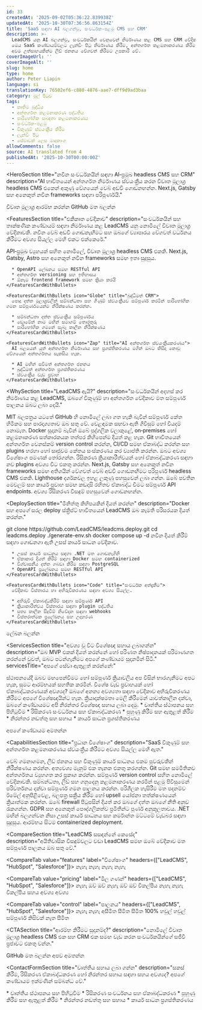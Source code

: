 ```yaml
---
id: 33
createdAt: '2025-09-02T05:36:22.839938Z'
updatedAt: '2025-10-30T07:36:56.863154Z'
title: 'SaaS සඳහා AI බලගන්වූ, සංවර්ධක-පළමු CMS සහ CRM'
description: >-
  LeadCMS යනු AI බලගන්වූ, සංවර්ධකයින් වෙනුවෙන් නිර්මාණය කළ CMS සහ CRM වේදිකාවක්.
  මෙය SaaS කණ්ඩායම්වලට ලැන්ඩිං පිටු නිර්මාණය කිරීම, අන්තර්ගත කළමනාකරණය කිරීම සහ
  අවම උත්සාහයකින්ම ලීඩ් ජනනය වේගවත් කිරීමට උපකාරී වේ.
coverImageUrl: ''
coverImageAlt: ''
slug: home
type: home
author: Peter Liapin
language: si
translationKey: 76502ef6-c880-4876-aae7-dff9d9ad3baa
category: මුල් පිටුව
tags:
  - කෘතිම බුද්ධිය
  - අන්තර්ගත කළමනාකරණ පද්ධතිය
  - පාරිභෝගික සබඳතා කළමනාකරණය
  - සංවර්ධක-පළමු
  - විකුණුම් ස්වයංක්‍රීය කිරීම
  - ලැන්ඩිං පිටු
  - සේවාවක් ලෙස මෘදුකාංග
allowComments: false
source: AI translated from 4
publishedAt: '2025-10-30T00:00:00Z'
---
```


<HeroSection
  title="නවීන සංවර්ධකයින් සඳහා AI‑ප්‍රමුඛ headless CMS සහ CRM"
  description="AI භාවිතයෙන් අන්තර්ගත නිර්මාණය ස්වයංක්‍රීය කරන විවෘත මූලාශ්‍ර headless CMS එකෙන් අකුණු වේගයෙන් වෙබ් අඩවි ගොඩනඟන්න. Next.js, Gatsby සහ අනෙකුත් නවීන frameworks සඳහා පරිපූර්ණයි."
>
  <HeroBadge>විවෘත මූලාශ්‍ර</HeroBadge>
  <HeroButtons>
    <HeroButton href="#contact">ආරම්භ කරන්න</HeroButton>
    <HeroButton href="https://github.com/LeadCMS" variant="outline" icon="GitBranch" external>
      GitHub මත බලන්න
    </HeroButton>
  </HeroButtons>
  <HeroPreview image="/media/home/leadcms-preview.png" label="LeadCMS.AI Admin" />
</HeroSection>

<FeaturesSection
  title="එකීකෘත වේදිකාව"
  description="සංවර්ධකයින් සහ තාක්ෂණික කණ්ඩායම් සඳහා නිර්මාණය කළ LeadCMS යනු නොමිලේ විවෘත මූලාශ්‍ර වේදිකාවකි. නවීන වෙබ් අඩවි ගොඩනැඟීමට සහ ඔබගේ ව්‍යාපාරය වේගවත් වර්ධනය කිරීමට අවශ්‍ය සියල්ල මෙහි එකට එක්කෙරේ."
>
  <FeaturesSectionCards>
    <FeaturesCardWithBullets icon="Database" title="Headless CMS">
      API‑ප්‍රමුඛ ව්‍යුහයක් සහිත නොමිලේ, විවෘත මූලාශ්‍ර headless CMS එකකි. Next.js, Gatsby, Astro සහ අනෙකුත් නවීන frameworks සමඟ ඉතා සුදුසුය.

      * OpenAPI ලේඛනය සමඟ RESTful API
      * අන්තර්ගත versioning සහ ඉතිහාසය
      * ඕනෑම frontend framework සමඟ ක්‍රියා කරයි
    </FeaturesCardWithBullets>

    <FeaturesCardWithBullets icon="Globe" title="බුද්ධිමත් CRM">
      පොදු දත්ත මූලාශ්‍රවලින් සම්බන්ධතා සහ ගිණුම් ස්වයංක්‍රීයව සම්පූර්ණ කරමින් පාරිභෝගික ගමන සම්පූර්ණයෙන්ම නිරීක්ෂණය කරන්න.

      * සම්බන්ධතා දත්ත ස්වයංක්‍රීය සම්පූර්ණය
      * ඩොමේන් නාම මඟින් සමාගම් තොරතුරු
      * පාරිභෝගික ගමනේ සැබෑ කාලීන නිරීක්ෂණය
    </FeaturesCardWithBullets>

    <FeaturesCardWithBullets icon="Zap" title="AI අන්තර්ගත ස්වයංක්‍රීයකරණය">
      AI බලයෙන් යුත් අන්තර්ගත නිර්මාණය සහ ප්‍රශස්තිකරණය මගින් ඔබට කිසිදා නොවූ වේගයෙන් අන්තර්ගතය සැකසිය හැක.

      * AI මඟින් සවිමත් අන්තර්ගත ජනනය
      * බුද්ධිමත් අන්තර්ගත ප්‍රශස්තිකරණය
      * ස්වයංක්‍රීය වැඩ ප්‍රවාහ
    </FeaturesCardWithBullets>
  </FeaturesSectionCards>
</FeaturesSection>

<WhySection
  title="LeadCMS ඇයි?"
  description="සංවර්ධකයින් අදහස් කර නිර්මාණය කළ LeadCMS, ඔබගේ විකුණුම් හා අන්තර්ගත වේදිකාව මත සම්පූර්ණ පාලනය ඔබට ලබා දෙයි."
>
  <WhyReasonCard icon="Code" title="100% විවෘත මූලාශ්‍ර">
    MIT බලපත්‍රය යටතේ GitHub හි නොමිලේ ලබා ගත හැකි බැවින් සම්පූර්ණ කේත හිමිකම සහ පාරදෘශ්‍යතාව ඔබ සතු වේ. වෙළඳාමක සඟවා ඇති ගිවිසුම් හෝ වියදම් නොමැත.
  </WhyReasonCard>

  <WhyReasonCard icon="Server" title="ස්වයං‑භාරගත හෝ වලාකුළු">
    Docker සූදානම් බැවින් ඔබේ පුද්ගලික වලාකුළේ, on‑premises හෝ කළමනාකරණ සත්කාරකයක තත්පර කිහිපෙන්ම දියත් කළ හැක.
  </WhyReasonCard>

  <WhyReasonCard icon="GitBranch" title="සංවර්ධක‑ප්‍රථම කාර්ය ප්‍රවාහය">
    Git භාවිතයෙන් අන්තර්ගත වෙනස්කම් version control කරන්න, CI/CD සමඟ ඒකාබද්ධ කරන්න සහ plugins හරහා හෝ සෘජුවම කේතය සංස්කරණය කර ව්‍යාප්ති කරන්න.
  </WhyReasonCard>

  <WhyReasonCard icon="Package" title="මොඩියුලර් ව්‍යුහය">
    ඔබට අවශ්‍ය විශේෂාංග පමණක් තෝරගන්න. රිසිකරණ ක්‍රියාකාරීත්වයන් හෝ ඒකාබද්ධකරණ සඳහා නව plugins අවශ්‍ය විට එකතු කරන්න.
  </WhyReasonCard>

  <WhyReasonCard icon="Zap" title="අකුණු වේගයෙන් වෙබ් අඩවි">
    Next.js, Gatsby සහ අනෙකුත් නවීන frameworks සමඟ අතිශයින් වේගවත් වෙබ් අඩවි ගොඩනඟීමට පරිපූර්ණ headless CMS එකකි. Lighthouse දර්ශකවල ඉහළ ලකුණු පහසුවෙන් ලබා ගන්න.
  </WhyReasonCard>

  <WhyReasonCard icon="Globe" title="API‑ප්‍රථම නිර්මාණය">
    ඔබේ පවතින මෙවලම් සහ කාර්ය ප්‍රවාහ සමඟ කඩදාසි රහිතව ඒකාබද්ධ වීමට සම්පූර්ණ API endpoints. අවශ්‍ය රිසිකරණ විසඳුම් පහසුවෙන් ගොඩනඟන්න.
  </WhyReasonCard>
</WhySection>

<DeploySection
  title="මිනිත්තු කිහිපයකින් දියත් කරන්න"
  description="Docker සහ අපගේ සරල deploy ස්ක්‍රිප්ට් භාවිතයෙන් LeadCMS ඔබ කැමති පරිසරයක දියත් කරන්න."
>
  <DeployCommands>
git clone https://github.com/LeadCMS/leadcms.deploy.git
cd leadcms.deploy
./generate-env.sh
docker compose up -d
  </DeployCommands>

  <DeployCards>
    <FeaturesCardWithBullets icon="Server" title="තාක්ෂණික විශේෂාංග">
      නවීන දියත් කිරීම් සඳහා ගොඩනගා ඇති උසස් කාර්ය සාධන වේදිකාව.

      * උසස් කාර්ය සාධනය සඳහා .NET මත ගොඩනැගිනි
      * ඒකාකාර දියත් කිරීම් සඳහා Docker සමඟ containerized
      * විශ්වාසනීය දත්ත ගබඩා කිරීම සඳහා PostgreSQL
      * OpenAPI ප්‍රලේඛනය සමඟ RESTful API
    </FeaturesCardWithBullets>

    <FeaturesCardWithBullets icon="Code" title="සංවර්ධක අත්දැකීම">
      වේදිකාව විස්තාරය හා අභිරුචිකරණය සඳහා අවශ්‍ය සියල්ල.

      * අභිරුචි ඒකාබද්ධකිරීම් සඳහා සම්පූර්ණ API
      * ක්‍රියාකාරීත්වය විස්තාරය සඳහා plugin පද්ධතිය
      * සත්‍ය කාලීන සිදුවීම් නිවේදන සඳහා webhooks
      * විස්තරාත්මක ප්‍රලේඛනය සහ උදාහරණ
    </FeaturesCardWithBullets>
  </DeployCards>

  <DeployButton href="/docs">ලේඛන බලන්න</DeployButton>
</DeploySection>

<ServicesSection
  title="අවශ්‍ය වූ විට විශේෂඥ සහාය ලබාගන්න"
  description="ඔබ MVP එකක් දියත් කරන්නේ හෝ පරිණත නිෂ්පාදනයක් පරිමාණගත කරන්නේ වුවත්, ඔබට පටන්ගැනීමට අපගේ කණ්ඩායම සූදානමින් සිටී."
  servicesTitle="අපගේ සේවා ඇතුළත් කරන්නේ:"
>
  <ServiceCard icon="Settings" title="වෘත්තීය පිහිටුවීම">
    ස්ථාපනයේදී ඔබව මඟපෙන්වීමට හෝ සම්පූර්ණ ක්‍රියාවලිය අප විසින් භාරගැනීමට අපට හැක, සුමට ආරම්භයක් සහතික කරමින්.
  </ServiceCard>

  <ServiceCard icon="Code" title="රිසිකරණ සංවර්ධනය">
    විශේෂ වැඩ ප්‍රවාහයක් හෝ ඒකාබද්ධකරණයක් අවශ්‍යද? ඔබගේ අනන්‍ය අවශ්‍යතා සඳහා වේදිකාව අභිරුචිකරණය කිරීමට අපගේ විශේෂඥයින්ට හැක.
  </ServiceCard>

  <ServiceCard icon="ShieldCheck" title="නිරන්තර සහාය">
    ක්‍රියාදාක්ෂමතා මෙලි කිරීමෙන් යාවත්කාලීන දක්වා, ඔබගේ කණ්ඩායමට අපි නිරන්තර විශේෂඥ සහාය ලබා දෙමු.
  </ServiceCard>

  <ServiceList>
    * වෘත්තීය ස්ථාපනය සහ පිහිටුවීම
    * රිසිකරණ සංවර්ධනය සහ ඒකාබද්ධකරණ
    * පුහුණු කිරීම සහ ඇතුළත් කිරීම
    * නිරන්තර නඩත්තු සහ සහාය
    * කාර්ය සාධන ප්‍රශස්තිකරණය
  </ServiceList>

  <ServiceButton href="#contact-form">අපගේ කණ්ඩායම අමතන්න</ServiceButton>
</ServicesSection>

<CapabilitiesSection
  title="ප්‍රධාන විශේෂාංග"
  description="SaaS විකුණුම් සහ අන්තර්ගත කළමනාකරණය ස්වයංක්‍රීය කිරීමට අවශ්‍ය සියල්ල මෙහි ඇත."
>
  <CapabilityCard icon="Zap" title="එකීකෘත ඩෑෂ්බෝඩ්">
    වෙබ් ගමනාගමන, ලීඩ් ජනනය සහ විකුණුම් කාර්ය සාධනය එකම පුවරුවකින් නිරීක්ෂණය කරන්න. අත්‍යවශ්‍ය මැනුම් එක තැනක එකතු කරගන්න.
  </CapabilityCard>

  <CapabilityCard icon="Database" title="විවෘත මූලාශ්‍ර headless CMS">
    Git සමඟ සමමිතිකව අන්තර්ගතය ව්‍යුහගත කර ප්‍රකාශ කරන්න. සම්පූර්ණ version control සහිත නොමිලේ වේදිකාවකි.
  </CapabilityCard>

  <CapabilityCard icon="Globe" title="එකාබද්ධ CRM පද්ධතිය">
    සම්බන්ධතා, ලීඩ් සහ ගනුදෙනු කළමනාකරණය කරමින් පළමු පිවිසුමෙන් පරිවර්තනය දක්වා සම්පූර්ණ ගමන පාලනය කරන්න.
  </CapabilityCard>

  <CapabilityCard icon="Settings" title="විකුණුම් ස්වයංක්‍රීයකරණය">
    පරිශීලක හැසිරීම මත පදනම්ව ඊමේල් අනුපිළිවෙළ, බලපත්‍ර සක්‍රීය කිරීම හෝ upsell යෝජනා තත්ක්ෂණයෙන් ක්‍රියාත්මක කරන්න.
  </CapabilityCard>

  <CapabilityCard icon="ShieldCheck" title="ආරක්ෂිත සහ අනුකූල">
    ඔබේ firewall පිටුපසින් දියත් කර ඔබගේ දත්ත ඔබගේ නීති අනුව රැකගන්න. GDPR සහ අනෙකුත් පෞද්ගලිකත්ව ප්‍රමිතීන්ට පූර්ණ අනුකූලතාවය.
  </CapabilityCard>

  <CapabilityCard icon="Server" title="වේගවත්. ඉවහල්. පරිමාණගත.">
    .NET මඟින් බලගන්වන නිසා උසස් කාර්ය සාධනය සහ කර්මාන්ත මට්ටමේ වැඩබර සඳහා සුදුසුය. ආරම්භය සිටම containerized deployment.
  </CapabilityCard>
</CapabilitiesSection>

<CompareSection
  title="LeadCMS සසඳන්නේ කෙසේද"
  description="අයිතිවාසික විසඳුම්වලට වඩා LeadCMS සමඟ ඔබේ වේදිකාව මත සම්පූර්ණ පාලනය ඔබ සතු වේ."
>
  <CompareTab value="features" label="විශේෂාංග" headers={["LeadCMS", "HubSpot", "Salesforce"]}>
    <CompareRow label="CMS">
      <CompareCell icon="check" />
      <CompareCell icon="check" />
      <CompareCell icon="check" />
    </CompareRow>
    <CompareRow label="CRM">
      <CompareCell icon="check" />
      <CompareCell icon="check" />
      <CompareCell icon="check" />
    </CompareRow>
    <CompareRow label="ස්වයං-භාරගත">
      <CompareCell icon="check" />
      <CompareCell>නැහැ</CompareCell>
      <CompareCell>නැහැ</CompareCell>
    </CompareRow>
    <CompareRow label="විවෘත මූලාශ්‍ර">
      <CompareCell icon="check" />
      <CompareCell>නැහැ</CompareCell>
      <CompareCell>නැහැ</CompareCell>
    </CompareRow>
  </CompareTab>

  <CompareTab value="pricing" label="මිල ගණන්" headers={["LeadCMS", "HubSpot", "Salesforce"]}>
    <CompareRow label="ප්‍රති පරිශීලක ගාස්තු">
      <CompareCell>නැහැ</CompareCell>
      <CompareCell>ඔව්</CompareCell>
      <CompareCell>ඔව්</CompareCell>
    </CompareRow>
    <CompareRow label="විශේෂාංග අවහිර කිරීම්">
      <CompareCell>නැහැ</CompareCell>
      <CompareCell>ඔව්</CompareCell>
      <CompareCell>ඔව්</CompareCell>
    </CompareRow>
    <CompareRow label="එක්වර වියදම">
      <CompareCell>විකල්පීය</CompareCell>
      <CompareCell>නැහැ</CompareCell>
      <CompareCell>නැහැ</CompareCell>
    </CompareRow>
    <CompareRow label="දායකත්වය">
      <CompareCell>විකල්පීය සහය</CompareCell>
      <CompareCell>අවශ්‍ය</CompareCell>
      <CompareCell>අවශ්‍ය</CompareCell>
    </CompareRow>
  </CompareTab>

  <CompareTab value="control" label="පාලනය" headers={["LeadCMS", "HubSpot", "Salesforce"]}>
    <CompareRow label="මූලාශ්‍ර කේත ප්‍රවේශය">
      <CompareCell icon="check" />
      <CompareCell>නැහැ</CompareCell>
      <CompareCell>නැහැ</CompareCell>
    </CompareRow>
    <CompareRow label="රිසිකරණ විස්තාර">
      <CompareCell>අසීමිත</CompareCell>
      <CompareCell>සීමිත</CompareCell>
      <CompareCell>සීමිත</CompareCell>
    </CompareRow>
    <CompareRow label="දත්ත හිමිකම්">
      <CompareCell>100%</CompareCell>
      <CompareCell>හවුල්</CompareCell>
      <CompareCell>හවුල්</CompareCell>
    </CompareRow>
    <CompareRow label="දියත් කිරීමේ පාලනය">
      <CompareCell>සම්පූර්ණ</CompareCell>
      <CompareCell>කිසිවක් නැත</CompareCell>
      <CompareCell>සීමිත</CompareCell>
    </CompareRow>
  </CompareTab>
</CompareSection>

<CTASection
  title="ආරම්භ කිරීමට සූදානම්ද?"
  description="නොමිලේ විවෘත මූලාශ්‍ර headless CMS එක සහ CRM එක සමඟ වැඩ කරන සංවර්ධකයින්ගේ සජීවී ප්‍රජාවට එකතු වන්න."
>
  <CTAButton href="https://github.com/LeadCMS" icon="GitBranch">GitHub මත බලන්න</CTAButton>
  <CTAButton href="#contact-form">අපව අමතන්න</CTAButton>
</CTASection>

<ContactFormSection
  title="වෘත්තීය සහාය ලබා ගන්න"
  description="සකස් කිරීම, රිසිකරණ ඒකාබද්ධකරණ හෝ නිරන්තර සහාය සඳහා සහය අවශ්‍යද? අපගේ කණ්ඩායම ඉක්මණින් සම්බන්ධ වේ."
>
  <ContactFormServiceList title="අපගේ සේවා ඇතුළත් කරන්නේ:">
    * වෘත්තීය ස්ථාපනය සහ පිහිටුවීම
    * රිසිකරණ සංවර්ධනය සහ ඒකාබද්ධකරණ
    * පුහුණු කිරීම සහ ඇතුළත් කිරීම
    * නිරන්තර නඩත්තු සහ සහාය
    * කාර්ය සාධන ප්‍රශස්තිකරණය
  </ContactFormServiceList>

  <ContactForm>
    <ContactUs />
  </ContactForm>
</ContactFormSection>
